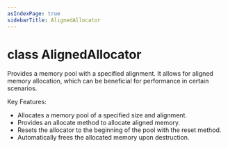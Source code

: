 ```yaml
---
asIndexPage: true
sidebarTitle: AlignedAllocator
---
```



# class AlignedAllocator

Provides a memory pool with a specified alignment. It allows for aligned memory
allocation, which can be beneficial for performance in certain scenarios.

Key Features:

*   Allocates a memory pool of a specified size and alignment.
*   Provides an allocate method to allocate aligned memory.
*   Resets the allocator to the beginning of the pool with the reset method.
*   Automatically frees the allocated memory upon destruction.
